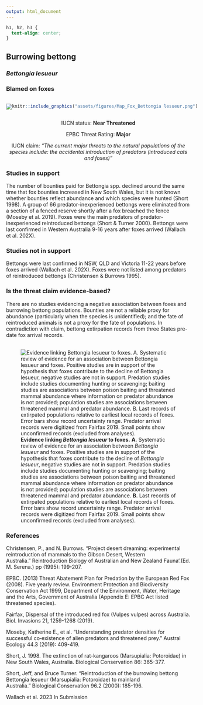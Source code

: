 ```yaml
---
output: html_document
---
```

```css
h1, h2, h3 {
  text-align: center;
}
```

## **Burrowing bettong**
### *Bettongia lesueur*
### Blamed on foxes

:::: {style="display: flex;"}

[![](assets/photos/Bettongia lesueur.png)](https://www.inaturalist.org/photos/96201616?size=original)

::: {}

:::

::: {}
  ```r
  knitr::include_graphics("assets/figures/Map_Fox_Bettongia lesueur.png")
  ```
:::

::::
<center>
IUCN status: **Near Threatened**

EPBC Threat Rating: **Major**

IUCN claim: *"The current major threats to the natural populations of the species include: the accidental introduction of predators (introduced cats and foxes)"*

</center>

### Studies in support

The number of bounties paid for Bettongia spp. declined around the same time that fox bounties increased in New South Wales, but it is not known whether bounties reflect abundance and which species were hunted (Short 1998). A group of 66 predator-inexperienced bettongs were eliminated from a section of a fenced reserve shortly after a fox breached the fence (Moseby et al. 2019). Foxes were the main predators of predator-inexperienced reintroduced bettongs (Short & Turner 2000). Bettongs were last confirmed in Western Australia 9-16 years after foxes arrived (Wallach et al. 202X).

### Studies not in support

Bettongs were last confirmed in NSW, QLD and Victoria 11-22 years before foxes arrived (Wallach et al. 202X). Foxes were not listed among predators of reintroduced bettongs (Christensen & Burrows 1995).

### Is the threat claim evidence-based?

There are no studies evidencing a negative association between foxes and burrowing bettong populations. Bounties are not a reliable proxy for abundance (particularly when the species is unidentified); and the fate of reintroduced animals is not a proxy for the fate of populations. In contradiction with claim, bettong extirpation records from three States pre-date fox arrival records.
<br>
<br>

![**Evidence linking *Bettongia lesueur* to foxes.** **A.** Systematic review of evidence for an association between *Bettongia lesueur* and foxes. Positive studies are in support of the hypothesis that foxes contribute to the decline of *Bettongia lesueur*, negative studies are not in support. Predation studies include studies documenting hunting or scavenging; baiting studies are associations between poison baiting and threatened mammal abundance where information on predator abundance is not provided; population studies are associations between threatened mammal and predator abundance. **B.** Last records of extirpated populations relative to earliest local records of foxes. Error bars show record uncertainty range. Predator arrival records were digitized from Fairfax 2019. Small points show unconfirmed records (excluded from analyses).](assets/figures/Main_Evidence_Fox_Bettongia lesueur.png)

### References

Christensen, P., and N. Burrows. "Project desert dreaming: experimental reintroduction of mammals to the Gibson Desert, Western Australia." Reintroduction Biology of Australian and New Zealand Fauna’.(Ed. M. Serena.) pp (1995): 199-207.

EPBC. (2013) Threat Abatement Plan for Predation by the European Red Fox (2008). Five yearly review. Environment Protection and Biodiversity Conservation Act 1999, Department of the Environment, Water, Heritage and the Arts, Government of Australia (Appendix E: EPBC Act listed threatened species).

Fairfax, Dispersal of the introduced red fox (Vulpes vulpes) across Australia. Biol. Invasions 21, 1259-1268 (2019).

Moseby, Katherine E., et al. "Understanding predator densities for successful co‐existence of alien predators and threatened prey." Austral Ecology 44.3 (2019): 409-419.

Short, J. 1998. The extinction of rat-kangaroos (Marsupialia: Potoroidae) in New South Wales, Australia. Biological Conservation 86: 365-377.

Short, Jeff, and Bruce Turner. "Reintroduction of the burrowing bettong Bettongia lesueur (Marsupialia: Potoroidae) to mainland Australia." Biological Conservation 96.2 (2000): 185-196.

Wallach et al. 2023 In Submission

